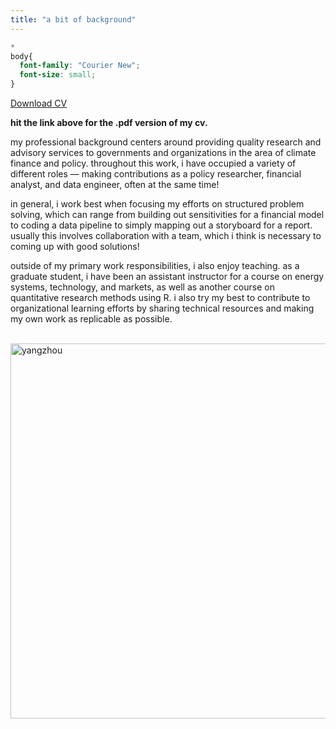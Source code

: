 ```yaml
---
title: "a bit of background"
---
```


```css
*
body{
  font-family: "Courier New";
  font-size: small;
}
```

<a href="NeilChin_CV_1P.pdf#" class="download" title="Download CV as PDF">Download CV</a>			

**hit the link above for the .pdf version of my cv.**

my professional background centers around providing quality research and advisory services to governments and organizations in the area of climate finance and policy. throughout this work, i have occupied a variety of different roles — making contributions as a policy researcher, financial analyst, and data engineer, often at the same time!

in general, i work best when focusing my efforts on structured problem solving, which can range from building out sensitivities for a financial model to coding a data pipeline to simply mapping out a storyboard for a report. usually this involves collaboration with a team, which i think is necessary to coming up with good solutions!

outside of my primary work responsibilities, i also enjoy teaching. as a graduate student, i have been an assistant instructor for a course on energy systems, technology, and markets, as well as another course on quantitative research methods using R. i also try my best to contribute to organizational learning efforts by sharing technical resources and making my own work as replicable as possible.

<br/>
<img src="pictures/yangzhou.jpg" alt="yangzhou" width="600"/>
